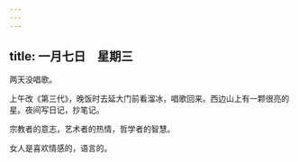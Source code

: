 ```yaml
---
---
---
```

title: 一月七日　星期三
---




两天没唱歌。

上午改《第三代》，晚饭时去延大门前看溜冰，唱歌回来。西边山上有一颗很亮的星。夜间写日记，抄笔记。

宗教者的意志，艺术者的热情，哲学者的智慧。

女人是喜欢情感的，语言的。